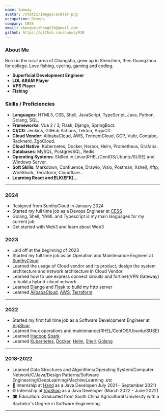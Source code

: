 ```yaml
---
name: Sunway
avatar: /static/images/avatar.png
occupation: Devops
company: CESS
email: shengweizhong910@gmail.com
github: https://github.com/sunway910
---
```


### About Me

Born in the rural area of Changsha, grew up in Shenzhen, then Guangzhou for college. Love fishing, cycling, gaming and coding.

- **Superficial Development Engineer**
- **LOL ARAM Player**
- **VPS Player**
- **Fishing**

### Skills / Proficiencies
- **Languages**: HTML5, CSS, Shell, JavaScript, TypeScript, Java, Python, Golang, SQL.
- **Frameworks**: Vue 2 / 3, Flask, Django, SpringBoot.
- **CI/CD**: Jenkins, GitHub Actions, Tekton, ArgoCD
- **Cloud Vendor**: AlibabaCloud, AWS, TencentCloud, GCP, Vultr, Contabo, Racknerd, ZgoCloud.
- **Cloud Native**: Kubernetes, Docker, Harbor, Helm, Prometheus, Grafana.
- **Databases**: MySQL, PostgresSQL, Redis.
- **Operating Systems**: Skilled in Linux(RHEL/CentOS/Ubuntu/SUSE) and Windows Server.
- **Soft Skills**: Markdown, Confluence, Drawio, Visio, Postman, Xshell, Xftp, WireShark, Terraform, Cloudflare...
- **Learning React and ELK(EFK)...**
---

### 2024

- Resigned from SunthyCloud in January 2024
- Started my full time job as a Devops Engineer at [CESS](https://cess.network/)
- Golang, Shell, YAML and Typescript is my main languages for my current job
- Get started with Web3 and learn about Web3


### 2023

- Laid off at the beginning of 2023
- Started my full time job as an Operation and Maintenance Engineer at [SunthyCloud](https://www.sunthycloud.com/)
- Learned the usage of Cloud vendor and its product, design the system architecture and network architecture in Cloud Vendor
- Learned how to use express connect circuits and fortinet(VPN Gateway) to build a hybrid-cloud network
- Learned [Django](https://docs.djangoproject.com/en) and [Flask](https://flask.palletsprojects.com/en/3.0.x/quickstart/) to build my http server
- Learned [AlibabaCloud](https://www.alibabacloud.com/), [AWS](https://aws.amazon.com/), [Terraform](https://www.alibabacloud.com/solutions/devops/terraform)

---

### 2022

- Started my first full time job as a Software Development Engineer at [VipShop](https://www.vip.com/)
- Learned linux operations and maintenance(RHEL/CentOS/Ubuntu/SUSE)
- Learned [Hadoop](https://hadoop.apache.org/) [Spark](https://spark.apache.org/)
- Learned [Kubernetes](https://kubernetes.io/docs/concepts/overview/), [Docker](https://www.docker.com/get-started/), [Helm](https://helm.sh/docs/), [Shell](https://www.shellscript.sh/), [Golang](https://go.dev/)

---

### 2018-2022
- Learned Data Structures and Algorithms/Operating System/Computer Network/C/Java/Design Patterns/Software Engineering/DeepLearning/MachineLearning .etc
- 🌟 Internship at [Hand](https://www.hand-china.com/) as a Java Developer(July 2021 - September 2021)
- 🌐 Internship at [VipShop](https://www.vip.com/) as a Java Developer (March 2022 - June 2022)
- 🎓 Education: Graduated from South China Agricultural University with a Bachelor's Degree in Software Engineering.
---